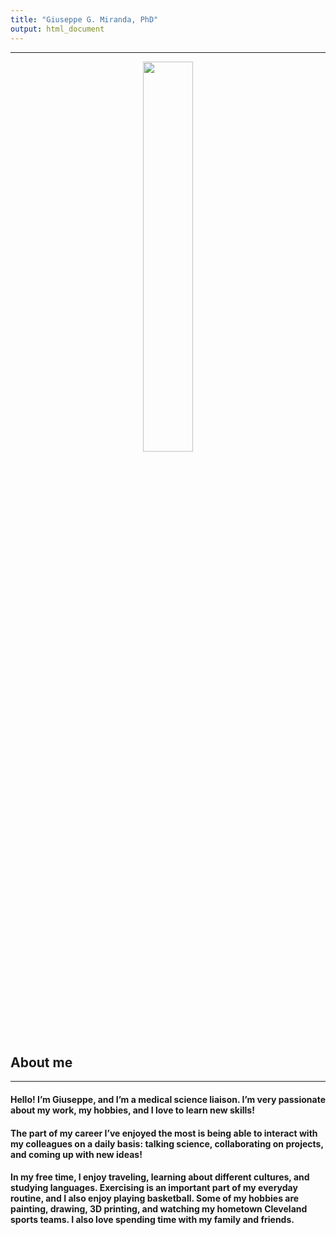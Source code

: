 ```yaml
---
title: "Giuseppe G. Miranda, PhD"
output: html_document
---
```

<style type="text/css">
h1.title {
  font-size: 0px;
}
</style>
---

<center>
![](ggm11.png){
width=40% }
</center>



## About me

---

#### Hello! I’m Giuseppe, and I'm a medical science liaison. I'm very passionate about my work, my hobbies, and I love to learn new skills!

#### The part of my career I've enjoyed the most is being able to interact with my colleagues on a daily basis: talking science, collaborating on projects, and coming up with new ideas! 

#### In my free time, I enjoy traveling, learning about different cultures, and studying languages. Exercising is an important part of my everyday routine, and I also enjoy playing basketball. Some of my hobbies are painting, drawing, 3D printing, and watching my hometown Cleveland sports teams. I also love spending time with my family and friends. 

